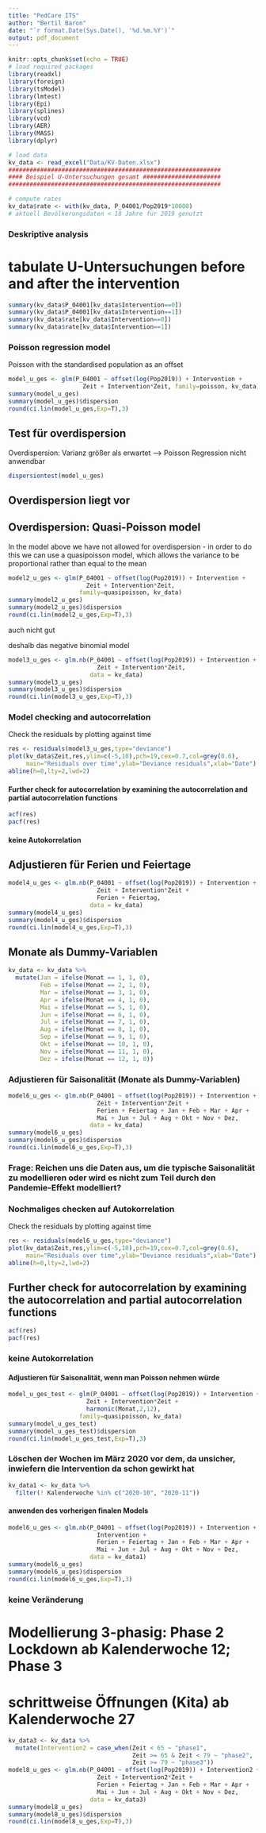 ```yaml
---
title: "PedCare ITS"
author: "Bertil Baron"
date: "`r format.Date(Sys.Date(), '%d.%m.%Y')`"
output: pdf_document
---
```


```r
knitr::opts_chunk$set(echo = TRUE)
# load required packages
library(readxl)
library(foreign)
library(tsModel)
library(lmtest)
library(Epi)
library(splines)
library(vcd)
library(AER)
library(MASS)
library(dplyr)

# load data
kv_data <- read_excel("Data/KV-Daten.xlsx")
############################################################
#### Beispiel U-Untersuchungen gesamt ######################
############################################################

# compute rates
kv_data$rate <- with(kv_data, P_04001/Pop2019*10000)
# aktuell Bevölkerungsdaten < 18 Jahre für 2019 genutzt
```

### Deskriptive analysis ###
# tabulate U-Untersuchungen before and after the intervention
```r
summary(kv_data$P_04001[kv_data$Intervention==0])
summary(kv_data$P_04001[kv_data$Intervention==1])
summary(kv_data$rate[kv_data$Intervention==0])
summary(kv_data$rate[kv_data$Intervention==1])

```


### Poisson regression model
Poisson with the standardised population as an offset

```r
model_u_ges <- glm(P_04001 ~ offset(log(Pop2019)) + Intervention +
                     Zeit + Intervention*Zeit, family=poisson, kv_data)
summary(model_u_ges)
summary(model_u_ges)$dispersion
round(ci.lin(model_u_ges,Exp=T),3)

```


## Test für overdispersion
Overdispersion: Varianz größer als erwartet --> Poisson Regression nicht anwendbar
```r
dispersiontest(model_u_ges)

```
 
## Overdispersion liegt vor

## Overdispersion: Quasi-Poisson model
In the model above we have not allowed for overdispersion - in order to do this we can use a quasipoisson model, which allows the variance to be proportional rather than equal to the mean
```r
model2_u_ges <- glm(P_04001 ~ offset(log(Pop2019)) + Intervention +
                      Zeit + Intervention*Zeit,
                    family=quasipoisson, kv_data)
summary(model2_u_ges)
summary(model2_u_ges)$dispersion
round(ci.lin(model2_u_ges,Exp=T),3)
```

auch nicht gut

deshalb das negative binomial model

```r
model3_u_ges <- glm.nb(P_04001 ~ offset(log(Pop2019)) + Intervention +
                         Zeit + Intervention*Zeit,
                       data = kv_data)
summary(model3_u_ges)
summary(model3_u_ges)$dispersion
round(ci.lin(model3_u_ges,Exp=T),3)

```


### Model checking and autocorrelation
Check the residuals by plotting against time
```r
res <- residuals(model3_u_ges,type="deviance")
plot(kv_data$Zeit,res,ylim=c(-5,10),pch=19,cex=0.7,col=grey(0.6),
     main="Residuals over time",ylab="Deviance residuals",xlab="Date")
abline(h=0,lty=2,lwd=2)

```

#### Further check for autocorrelation by examining the autocorrelation and partial autocorrelation functions
```r
acf(res)
pacf(res)

```

#### keine Autokorrelation

## Adjustieren für Ferien und Feiertage

```r
model4_u_ges <- glm.nb(P_04001 ~ offset(log(Pop2019)) + Intervention +
                         Zeit + Intervention*Zeit +
                         Ferien + Feiertag,
                       data = kv_data)
summary(model4_u_ges)
summary(model4_u_ges)$dispersion
round(ci.lin(model4_u_ges,Exp=T),3)

```

## Monate als Dummy-Variablen
```r
kv_data <- kv_data %>%
  mutate(Jan = ifelse(Monat == 1, 1, 0),
         Feb = ifelse(Monat == 2, 1, 0),
         Mar = ifelse(Monat == 3, 1, 0),
         Apr = ifelse(Monat == 4, 1, 0),
         Mai = ifelse(Monat == 5, 1, 0),
         Jun = ifelse(Monat == 6, 1, 0),
         Jul = ifelse(Monat == 7, 1, 0),
         Aug = ifelse(Monat == 8, 1, 0),
         Sep = ifelse(Monat == 9, 1, 0),
         Okt = ifelse(Monat == 10, 1, 0),
         Nov = ifelse(Monat == 11, 1, 0),
         Dez = ifelse(Monat == 12, 1, 0))

```


### Adjustieren für Saisonalität (Monate als Dummy-Variablen)
```r
model6_u_ges <- glm.nb(P_04001 ~ offset(log(Pop2019)) + Intervention +
                         Zeit + Intervention*Zeit +
                         Ferien + Feiertag + Jan + Feb + Mar + Apr +
                         Mai + Jun + Jul + Aug + Okt + Nov + Dez,
                       data = kv_data)
summary(model6_u_ges)
summary(model6_u_ges)$dispersion
round(ci.lin(model6_u_ges,Exp=T),3)

```

### Frage: Reichen uns die Daten aus, um die typische Saisonalität zu modellieren oder wird es nicht zum Teil durch den Pandemie-Effekt modelliert?

### Nochmaliges checken auf Autokorrelation
Check the residuals by plotting against time
```r
res <- residuals(model6_u_ges,type="deviance")
plot(kv_data$Zeit,res,ylim=c(-5,10),pch=19,cex=0.7,col=grey(0.6),
     main="Residuals over time",ylab="Deviance residuals",xlab="Date")
abline(h=0,lty=2,lwd=2)

```

## Further check for autocorrelation by examining the autocorrelation and partial autocorrelation functions
```r
acf(res)
pacf(res)

```

### keine Autokorrelation

#### Adjustieren für Saisonalität, wenn man Poisson nehmen würde

```r
model_u_ges_test <- glm(P_04001 ~ offset(log(Pop2019)) + Intervention +
                      Zeit + Intervention*Zeit +
                      harmonic(Monat,2,12),
                    family=quasipoisson, kv_data)
summary(model_u_ges_test)
summary(model_u_ges_test)$dispersion
round(ci.lin(model_u_ges_test,Exp=T),3)

```


### Löschen der Wochen im März 2020 vor dem, da unsicher, inwiefern die Intervention da schon gewirkt hat
```r
kv_data1 <- kv_data %>%
  filter(! Kalenderwoche %in% c("2020-10", "2020-11"))

```

#### anwenden des vorherigen finalen Models
```r
model6_u_ges <- glm.nb(P_04001 ~ offset(log(Pop2019)) + Intervention +
                         Intervention +
                         Ferien + Feiertag + Jan + Feb + Mar + Apr +
                         Mai + Jun + Jul + Aug + Okt + Nov + Dez,
                       data = kv_data1)
summary(model6_u_ges)
summary(model6_u_ges)$dispersion
round(ci.lin(model6_u_ges,Exp=T),3)

```

### keine Veränderung

# Modellierung 3-phasig: Phase 2 Lockdown ab Kalenderwoche 12; Phase 3
# schrittweise Öffnungen (Kita) ab Kalenderwoche 27
```r
kv_data3 <- kv_data %>%
  mutate(Intervention2 = case_when(Zeit < 65 ~ "phase1",
                                   Zeit >= 65 & Zeit < 79 ~ "phase2",
                                   Zeit >= 79 ~ "phase3"))
model8_u_ges <- glm.nb(P_04001 ~ offset(log(Pop2019)) + Intervention2 +
                         Zeit + Intervention2*Zeit +
                         Ferien + Feiertag + Jan + Feb + Mar + Apr +
                         Mai + Jun + Jul + Aug + Okt + Nov + Dez,
                       data = kv_data3)
summary(model8_u_ges)
summary(model8_u_ges)$dispersion
round(ci.lin(model8_u_ges,Exp=T),3)

```

